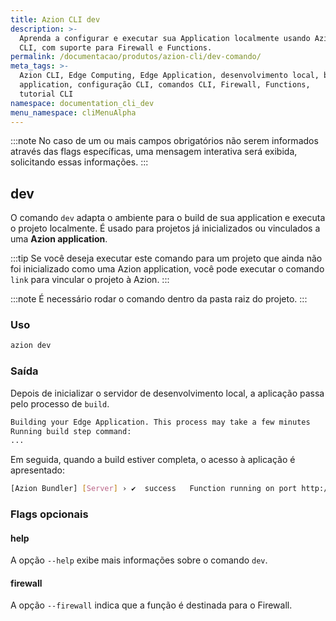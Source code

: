 ```yaml
---
title: Azion CLI dev
description: >-
  Aprenda a configurar e executar sua Application localmente usando Azion
  CLI, com suporte para Firewall e Functions.
permalink: /documentacao/produtos/azion-cli/dev-comando/
meta_tags: >-
  Azion CLI, Edge Computing, Edge Application, desenvolvimento local, build edge
  application, configuração CLI, comandos CLI, Firewall, Functions,
  tutorial CLI
namespace: documentation_cli_dev
menu_namespace: cliMenuAlpha
---
```



:::note
No caso de um ou mais campos obrigatórios não serem informados através das flags específicas, uma mensagem interativa será exibida, solicitando essas informações.
:::

## dev

O comando `dev` adapta o ambiente para o build de sua application e executa o projeto localmente. É usado para projetos já inicializados ou vinculados a uma **Azion application**.

:::tip
Se você deseja executar este comando para um projeto que ainda não foi inicializado como uma Azion application, você pode executar o comando `link` para vincular o projeto à Azion.
:::

<LinkButton link="/pt-br/documentacao/produtos/azion-cli/link-comando/" label="Vincule um projeto em uma Azion edge appliction" severity="secondary" /> 

:::note 
É necessário rodar o comando dentro da pasta raiz do projeto.
:::

### Uso

```sh
azion dev
```

### Saída 

Depois de inicializar o servidor de desenvolvimento local, a aplicação passa pelo processo de `build`.

```sh 
Building your Edge Application. This process may take a few minutes
Running build step command:
...
```

Em seguida, quando a build estiver completa, o acesso à aplicação é apresentado:

```sh
[Azion Bundler] [Server] › ✔  success   Function running on port http://localhost:3000  
```

### Flags opcionais

#### help

A opção `--help` exibe mais informações sobre o comando `dev`.

#### firewall

A opção `--firewall` indica que a função é destinada para o Firewall.

<LinkButton link="/pt-br/documentacao/produtos/guias/edge-functions/primeiros-passos/" label="Functions para Application" severity="secondary" /> 

<br />

<LinkButton link="/pt-br/documentacao/produtos/secure/firewall/functions/" label=" Functions para Firewall" severity="secondary" /> 
